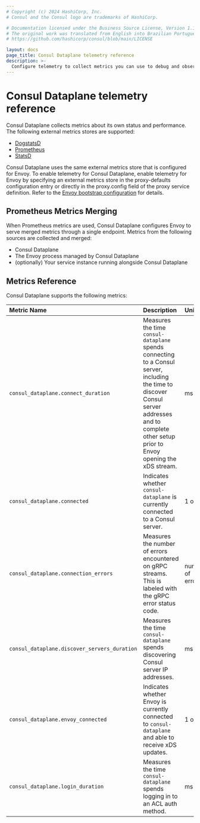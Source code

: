 ```yaml
---
# Copyright (c) 2024 HashiCorp, Inc.
# Consul and the Consul logo are trademarks of HashiCorp.

# Documentation licensed under the Business Source License, Version 1.1.
# The original work was translated from English into Brazilian Portuguese.
# https://github.com/hashicorp/consul/blob/main/LICENSE

layout: docs
page_title: Consul Dataplane telemetry reference
description: >-
  Configure telemetry to collect metrics you can use to debug and observe Consul Dataplane behavior and performance.
---
```


# Consul Dataplane telemetry reference

Consul Dataplane collects metrics about its own status and performance.
The following external metrics stores are supported:

- [DogstatsD](https://docs.datadoghq.com/developers/dogstatsd/)
- [Prometheus](https://prometheus.io/docs/prometheus/latest/)
- [StatsD](https://github.com/statsd/statsd)

Consul Dataplane uses the same external metrics store that is configured for Envoy. To enable
telemetry for Consul Dataplane, enable telemetry for Envoy by specifying an external metrics store
in the proxy-defaults configuration entry or directly in the proxy.config field of the proxy service
definition. Refer to the [Envoy bootstrap
configuration](/consul/docs/connect/proxies/envoy#bootstrap-configuration) for details.

## Prometheus Metrics Merging

When Prometheus metrics are used, Consul Dataplane configures Envoy to serve merged metrics through
a single endpoint. Metrics from the following sources are collected and merged:

- Consul Dataplane
- The Envoy process managed by Consul Dataplane
- (optionally) Your service instance running alongside Consul Dataplane

## Metrics Reference

Consul Dataplane supports the following metrics:

| Metric Name                                  | Description                                                                                                                                                                                                             | Unit             | Type    |
| :------------------------------------------- | :----------------------------------------------------------------------------------------------------------------------------------------------------------------------------------------                               | :--------------- | :------ |
| `consul_dataplane.connect_duration`          | Measures the time `consul-dataplane` spends connecting to a Consul server, including the time to discover Consul server addresses and to complete other setup prior to Envoy opening the xDS stream. | ms               | timer   |
| `consul_dataplane.connected`                 | Indicates whether `consul-dataplane` is currently connected to a Consul server.                                                                                                                                         | 1 or 0           | gauge   |
| `consul_dataplane.connection_errors`         | Measures the number of errors encountered on gRPC streams. This is labeled with the gRPC error status code.                                                                                                             | number of errors | gauge   |
| `consul_dataplane.discover_servers_duration` | Measures the time `consul-dataplane` spends discovering Consul server IP addresses.                                                                                                                                     | ms               | timer   |
| `consul_dataplane.envoy_connected`           | Indicates whether Envoy is currently connected to `consul-dataplane` and able to receive xDS updates.                                                                                                                   | 1 or 0           | gauge   |
| `consul_dataplane.login_duration`            | Measures the time `consul-dataplane` spends logging in to an ACL auth method.                                                                                                                                           | ms               | timer   |
